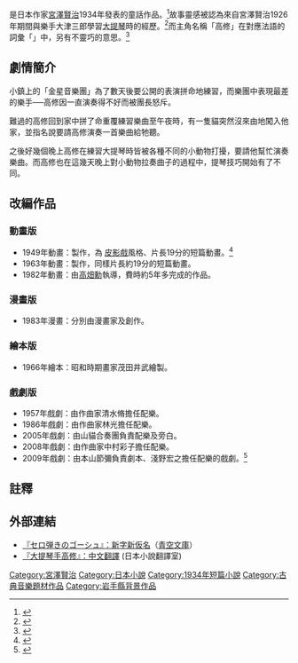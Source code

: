 {{Otheruses|subject=童話作品|other=由[[高畑勳|高畑勳]]改編的動畫|大提琴手高修 (1982年動畫)}}{{Infobox Book 
|name = 大提琴手高修
|chinese_name = 大提琴手高修
|author = [[宮澤賢治|宮澤賢治]]
|title_orig = {{lang|ja|セロ弾きのゴーシュ}}
|country = {{flagicon|JPN}}
|language = 日語
|subject = 音樂
|genre = 童話
}}

{{nihongo|《'''大提琴手高修'''》|セロ弾きのゴーシュ|另譯「'''大提琴手葛許'''」}}是日本作家[[宮澤賢治|宮澤賢治]]1934年發表的童話作品。<ref>{{Cite web|url=http://www.allcinema.net/prog/show_c.php?num_c=135274|script-title=ja:セロひきのゴーシュ(1949)|work={{lang|ja|宮澤賢治の里より}}|accessdate=2012-02-25|archive-date=2012-10-18|archive-url=https://web.archive.org/web/20121018132345/http://www.allcinema.net/prog/show_c.php?num_c=135274|dead-url=no}}</ref>故事靈感被認為來自宮澤賢治1926年期間與樂手大津三郎學習[[大提琴|大提琴]]時的經歷。<ref>{{Cite web|url=http://blog.goo.ne.jp/suzukikeimori/e/cddd156856860d3c5f5f261b7970d674|script-title=ja:三日でチェロを覚えようとした賢治|work=|accessdate=2012-02-25|archive-date=2016-03-04|archive-url=https://web.archive.org/web/20160304222619/http://blog.goo.ne.jp/suzukikeimori/e/cddd156856860d3c5f5f261b7970d674|dead-url=no}}</ref>而主角名稱「高修」在對應法語的詞彙「{{lang|fr|Gauche}}」中，另有不靈巧的意思。<ref>{{cite book |script-title=ja:映画を作りながら考えたこと　1955～1991 |year=1991 |publisher=[[德間書店|德間書店]] |author=[[高畑勳|高畑勳]] |isbn=978-4-19-554639-0|page=192頁}}</ref>

== 劇情簡介 ==
小鎮上的「金星音樂團」為了數天後要公開的表演拼命地練習，而樂團中表現最差的樂手──高修因一直演奏得不好而被團長怒斥。

難過的高修回到家中拼了命重覆練習樂曲至午夜時，有一隻貓突然沒來由地闖入他家，並指名說要請高修演奏一首樂曲給牠聽。

之後好幾個晚上高修在練習大提琴時皆被各種不同的小動物打擾，要請他幫忙演奏樂曲。而高修也在這幾天晚上對小動物拉奏曲子的過程中，提琴技巧開始有了不同。

== 改編作品 ==
=== 動畫版 ===
*1949年動畫：{{nihongo|日本電影|日本映画}}製作，為 [[皮影戲|皮影戲]]風格、片長19分的短篇動畫。<ref>{{Cite web|url=http://www.allcinema.net/prog/show_c.php?num_c=135274|script-title=ja:セロひきのゴーシュ(1949)|work=allcinema|accessdate=2012-02-25|archive-date=2012-10-18|archive-url=https://web.archive.org/web/20121018132345/http://www.allcinema.net/prog/show_c.php?num_c=135274|dead-url=no}}</ref>
*1963年動畫：{{nihongo|學院電影局|学研映画局}}製作，同樣片長約19分的短篇動畫。
*1982年動畫：由[[高畑勳|高畑勳]]執導，費時約5年多完成的作品。{{main|大提琴手高修 (1982年動畫)}}

=== 漫畫版 ===
*1983年漫畫：分別由漫畫家{{lang|ja|あすなひろし}}及{{lang|ja|ますむらひろし}}創作。

=== 繪本版 ===
*1966年繪本：昭和時期畫家茂田井武繪製。

=== 戲劇版 ===
*1957年戲劇：由作曲家清水脩擔任配樂。
*1986年戲劇：由作曲家林光擔任配樂。
*2005年戲劇：由山貓合奏團負責配樂及旁白。
*2008年戲劇：由作曲家中村彩子擔任配樂。
*2009年戲劇：由本山節彌負責劇本、淺野宏之擔任配樂的戲劇。<ref>{{Cite web|url=http://cello-gauche.roage.jp/Daihon/daihon.html|script-title=ja:ｵﾍﾟﾗ「ｾﾛ弾きのｺﾞｰｼｭ」第2作目の台本販売!!|work=NPO法人|accessdate=2012-02-25}}{{dead link|date=2017年12月 |bot=InternetArchiveBot |fix-attempted=yes }}</ref>

== 註釋 ==
{{reflist}}

== 外部連結 ==
*[http://www.aozora.gr.jp/cards/000081/files/470_15407.html 『セロ弾きのゴーシュ』：新字新仮名]{{Wayback|url=http://www.aozora.gr.jp/cards/000081/files/470_15407.html |date=20190309075335 }}（[[青空文庫|青空文庫]]）
*[https://bearshosetsu.blogspot.com/2018/06/blog-post_30.html 『大提琴手高修』：中文翻譯]{{Wayback|url=https://bearshosetsu.blogspot.com/2018/06/blog-post_30.html |date=20181108224534 }} (日本小說翻譯室) 

{{DEFAULTSORT:Sero Hiki No Gōshu}}

[[Category:宮澤賢治|Category:宮澤賢治]]
[[Category:日本小說|Category:日本小說]]
[[Category:1934年短篇小說|Category:1934年短篇小說]]
[[Category:古典音樂題材作品|Category:古典音樂題材作品]]
[[Category:岩手縣背景作品|Category:岩手縣背景作品]]